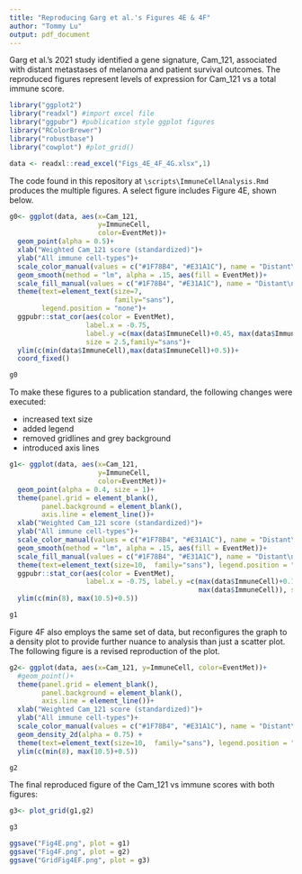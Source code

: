 ```yaml
---
title: "Reproducing Garg et al.'s Figures 4E & 4F"
author: "Tommy Lu"
output: pdf_document
---
```


Garg et al.'s 2021 study identified a gene signature, Cam_121, associated with distant metastases of melanoma and patient survival outcomes. The reproduced figures represent levels of expression for Cam_121 vs a total immune score.

```r
library("ggplot2")
library("readxl") #import excel file
library("ggpubr") #publication style ggplot figures
library("RColorBrewer") 
library("robustbase")
library("cowplot") #plot_grid()

data <- readxl::read_excel("Figs_4E_4F_4G.xlsx",1)
```

The code found in this repository at `\scripts\ImmuneCellAnalysis.Rmd` produces the multiple figures. A select figure includes Figure 4E, shown below.

```r
g0<- ggplot(data, aes(x=Cam_121,
                      y=ImmuneCell,
                      color=EventMet))+
  geom_point(alpha = 0.5)+
  xlab("Weighted Cam_121 score (standardized)")+
  ylab("All immune cell-types")+
  scale_color_manual(values = c("#1F78B4", "#E31A1C"), name = "Distant\nmetastases")+
  geom_smooth(method = "lm", alpha = .15, aes(fill = EventMet))+
  scale_fill_manual(values = c("#1F78B4", "#E31A1C"), name = "Distant\nmetastases")+
  theme(text=element_text(size=7, 
                          family="sans"),
        legend.position = "none")+
  ggpubr::stat_cor(aes(color = EventMet),
                   label.x = -0.75,
                   label.y =c(max(data$ImmuneCell)+0.45, max(data$ImmuneCell)+0.1),
                   size = 2.5,family="sans")+
  ylim(c(min(data$ImmuneCell),max(data$ImmuneCell)+0.5))+
  coord_fixed()

g0
```

To make these figures to a publication standard, the following changes were executed:

- increased text size
- added legend
- removed gridlines and grey background
- introduced axis lines

```r
g1<- ggplot(data, aes(x=Cam_121,
                      y=ImmuneCell,
                      color=EventMet))+
  geom_point(alpha = 0.4, size = 1)+
  theme(panel.grid = element_blank(), 
        panel.background = element_blank(), 
        axis.line = element_line())+
  xlab("Weighted Cam_121 score (standardized)")+
  ylab("All immune cell-types")+
  scale_color_manual(values = c("#1F78B4", "#E31A1C"), name = "Distant\nmetastases")+
  geom_smooth(method = "lm", alpha = .15, aes(fill = EventMet))+
  scale_fill_manual(values = c("#1F78B4", "#E31A1C"), name = "Distant\nmetastases")+
  theme(text=element_text(size=10,  family="sans"), legend.position = "top")+
  ggpubr::stat_cor(aes(color = EventMet), 
                   label.x = -0.75, label.y =c(max(data$ImmuneCell)+0.15, 
                                               max(data$ImmuneCell)), size = 2.5, family="sans")+
  ylim(c(min(8), max(10.5)+0.5))

g1 
```

\newpage

Figure 4F also employs the same set of data, but reconfigures the graph to a density plot to provide further nuance to analysis than just a scatter plot. The following figure is a revised reproduction of the plot.

```r
g2<- ggplot(data, aes(x=Cam_121, y=ImmuneCell, color=EventMet))+
  #geom_point()+
  theme(panel.grid = element_blank(), 
        panel.background = element_blank(), 
        axis.line = element_line())+
  xlab("Weighted Cam_121 score (standardized)")+
  ylab("All immune cell-types")+
  scale_color_manual(values = c("#1F78B4", "#E31A1C"), name = "Distant\nmetastases")+
  geom_density_2d(alpha = 0.75) +
  theme(text=element_text(size=10,  family="sans"), legend.position = "top")+
  ylim(c(min(8), max(10.5)+0.5))

g2
```

\newpage

The final reproduced figure of the Cam_121 vs immune scores with both figures:

```r
g3<- plot_grid(g1,g2)

g3
```

```r
ggsave("Fig4E.png", plot = g1)
ggsave("Fig4F.png", plot = g2)
ggsave("GridFig4EF.png", plot = g3)
```


